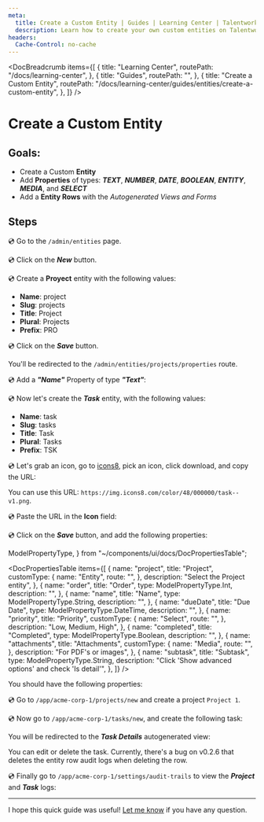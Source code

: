 ```yaml
---
meta:
  title: Create a Custom Entity | Guides | Learning Center | Talentwork
  description: Learn how to create your own custom entities on Talentwork
headers:
  Cache-Control: no-cache
---
```



<DocBreadcrumb
  items={[
    {
      title: "Learning Center",
      routePath: "/docs/learning-center",
    },
    {
      title: "Guides",
      routePath: "",
    },
    {
      title: "Create a Custom Entity",
      routePath:
        "/docs/learning-center/guides/entities/create-a-custom-entity",
    },
  ]}
/>

# Create a Custom Entity

## Goals:

- Create a Custom **Entity**
- Add **Properties** of types: _**TEXT**_, _**NUMBER**_, _**DATE**_, _**BOOLEAN**_, _**ENTITY**_, _**MEDIA**_, and _**SELECT**_
- Add a **Entity Rows** with the _Autogenerated Views and Forms_

## Steps

💿 Go to the `/admin/entities` page.

<DocTutorialImage
  alt="Entities"
  src="https://yahooder.sirv.com/saasrock/guides/entities/create-a-custom-entity/entities.png"
/>

💿 Click on the _**New**_ button.

💿 Create a **Proyect** entity with the following values:

- **Name**: project
- **Slug**: projects
- **Title**: Project
- **Plural**: Projects
- **Prefix**: PRO

💿 Click on the _**Save**_ button.

You'll be redirected to the `/admin/entities/projects/properties` route.

💿 Add a _**"Name"**_ Property of type _**"Text"**_:

<DocTutorialImage
  alt="Project Properties"
  src="https://yahooder.sirv.com/saasrock/guides/entities/create-a-custom-entity/project-properties.png"
/>

💿 Now let's create the _**Task**_ entity, with the following values:

- **Name**: task
- **Slug**: tasks
- **Title**: Task
- **Plural**: Tasks
- **Prefix**: TSK

💿 Let's grab an icon, go to [icons8](https://icons8.com/icons/set/task), pick an icon, click download, and copy the URL:

You can use this URL: `https://img.icons8.com/color/48/000000/task--v1.png`.

<DocTutorialImage
  alt="Icon"
  src="https://yahooder.sirv.com/saasrock/guides/entities/create-a-custom-entity/icon.png"
/>

💿 Paste the URL in the **Icon** field:

<DocTutorialImage
  alt="Task Entity"
  src="https://yahooder.sirv.com/saasrock/guides/entities/create-a-custom-entity/task.png"
/>

💿 Click on the _**Save**_ button, and add the following properties:

  ModelPropertyType,
} from "~/components/ui/docs/DocPropertiesTable";

<DocPropertiesTable
  items={[
    {
      name: "project",
      title: "Project",
      customType: {
        name: "Entity",
        route: "",
      },
      description: "Select the Project entity",
    },
    {
      name: "order",
      title: "Order",
      type: ModelPropertyType.Int,
      description: "",
    },
    {
      name: "name",
      title: "Name",
      type: ModelPropertyType.String,
      description: "",
    },
    {
      name: "dueDate",
      title: "Due Date",
      type: ModelPropertyType.DateTime,
      description: "",
    },
    {
      name: "priority",
      title: "Priority",
      customType: {
        name: "Select",
        route: "",
      },
      description: "Low, Medium, High",
    },
    {
      name: "completed",
      title: "Completed",
      type: ModelPropertyType.Boolean,
      description: "",
    },
    {
      name: "attachments",
      title: "Attachments",
      customType: {
        name: "Media",
        route: "",
      },
      description: "For PDF's or images",
    },
    {
      name: "subtask",
      title: "Subtask",
      type: ModelPropertyType.String,
      description:
        "Click 'Show advanced options' and check 'Is detail'",
    },
  ]}
/>

You should have the following properties:

<DocTutorialImage
  alt="Task Properties"
  src="https://yahooder.sirv.com/saasrock/guides/entities/create-a-custom-entity/task-properties.png"
/>

💿 Go to `/app/acme-corp-1/projects/new` and create a project `Project 1`.

<DocTutorialImage
  alt="Project 1"
  src="https://yahooder.sirv.com/saasrock/guides/entities/create-a-custom-entity/project-1.png"
/>

💿 Now go to `/app/acme-corp-1/tasks/new`, and create the following task:

<DocTutorialImage
  alt="Task 1"
  src="https://yahooder.sirv.com/saasrock/guides/entities/create-a-custom-entity/task-new.png"
/>

You will be redirected to the _**Task Details**_ autogenerated view:

<InfoBanner title="NOTE">
  You can edit or delete the task.
</InfoBanner>

<WarningBanner title="WARNING">
  Currently, there's a bug on v0.2.6 that deletes the entity
  row audit logs when deleting the row.
</WarningBanner>

<DocTutorialImage
  alt="Task Details"
  src="https://yahooder.sirv.com/saasrock/guides/entities/create-a-custom-entity/task-details.png"
/>

💿 Finally go to `/app/acme-corp-1/settings/audit-trails` to view the _**Project**_ and _**Task**_ logs:

<DocTutorialImage
  alt="Project and Task logs"
  src="https://yahooder.sirv.com/saasrock/guides/entities/create-a-custom-entity/logs.png"
/>

---

I hope this quick guide was useful! [Let me know](/docs/community) if you have any question.
